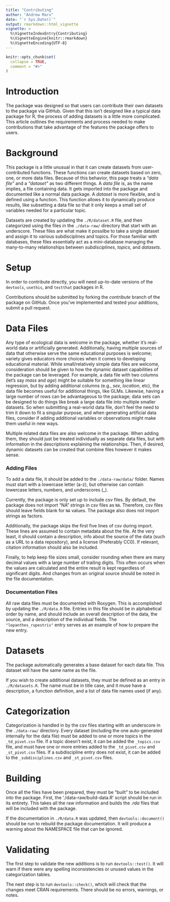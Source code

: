 ```yaml
---
title: "Contributing"
author: "Andrew Marx"
date: "`r Sys.Date()`"
output: rmarkdown::html_vignette
vignette: >
  %\VignetteIndexEntry{Contributing}
  %\VignetteEngine{knitr::rmarkdown}
  %\VignetteEncoding{UTF-8}
---
```


```r
knitr::opts_chunk$set(
  collapse = TRUE,
  comment = "#>"
)
```

# Introduction

The package was designed so that users can contribute their own datasets to the package via GitHub. Given that this isn't designed like a typical data package for R, the process of adding datasets is a little more complicated. This article outlines the requirements and process needed to make contributions that take advantage of the features the package offers to users.


# Background

This package is a little unusual in that it can create datasets from user-contributed functions. These functions can create datasets based on zero, one, or more data files. Because of this behavior, this page treats a *"data file"* and a *"dataset"* as two different things. A *data file* is, as the name implies, a file containing data. It gets imported into the package and documented like a normal data package. A *dataset* is more flexible, and is defined using a function. This function allows it to dynamically produce results, like subsetting a data file so that it only keeps a small set of variables needed for a particular topic.

Datasets are created by updating the `./R/dataset.R` file, and then categorized using the files in the `./data-raw/` directory that start with an underscore. These files are what make it possilbe to take a single dataset and assign it to various subdisciplines and topics. For those familiar with databases, these files essentially act as a mini-database managing the many-to-many relationships between *subdisciplines*, *topics*, and *datasets*. 


# Setup

In order to contribute directly, you will need up-to-date versions of the `devtools`, `usethis`, and `testthat` packages in R.

Contributions should be submitted by forking the *contribute* branch of the package on GitHub. Once you've implemented and tested your additions, submit a pull request.


# Data Files

Any type of ecological data is welcome in the package, whether it's real-world data or artificially generated. Additionally, having multiple sources of data that otherwise serve the same educational purposes is welcome; variety gives educators more choices when it comes to developing educational material. While small/relatively simple data files are welcome, consideration should be given to how the dynamic dataset capabilities of the package can be leveraged. For example, a data file with two columns (let's say *mass* and *age*) might be suitable for something like linear regression, but by adding additional columns (e.g., *sex*, *location*, etc), the data file becomes useful for additional things, like GLMs. Likewise, having a large number of rows can be advantageous to the package; data sets can be designed to do things like break a large data file into multiple smaller datasets. So when submitting a real-world data file, don't feel the need to trim it down to fit a singular purpose, and when generating artificial data files, consider if adding additional variables or observations might make them useful in new ways.

Multiple related data files are also welcome in the package. When adding them, they should just be treated individually as separate data files, but with information in the descriptions explaining the relationships. Then, if desired, dynamic datasets can be created that combine files however it makes sense.


### Adding Files

To add a data file, it should be added to the `./data-raw/data/` folder. Names must start with a lowercase letter (a-z), but otherwise can contain lowercase letters, numbers, and underscores (_).

Currently, the package is only set up to include csv files. By default, the package does not import "NA" strings in csv files as `NA`. Therefore, csv files should leave fields blank for `NA` values. The package also does not import strings as factors.

Additionally, the package skips the first five lines of csv during import. These lines are assumed to contain metadata about the file. At the very least, it should contain a description, info about the source of the data (such as a URL to a data repository), and a license (Preferably CC0). If relevant, citation information should also be included.

Finally, to help keep file sizes small, consider rounding when there are many decimal values with a large number of trailing digits. This often occurs when the values are calculated and the entire result is kept regardless of significant digits. And changes from an original source should be noted in the file documentation.


### Documentation Files

All raw data files must be documented with Roxygen. This is accomplished by updating the `./R/data.R` file. Entries in this file should be in alphabetical order by name, and should include an overall description of the data, the source, and a description of the individual fields. The `"lepanthes_rupestris"` entry serves as an example of how to prepare the new entry.


# Datasets

The package automatically generates a base dataset for each data file. This dataset will have the same name as the file.

If you wish to create additional datasets, they must be defined as an entry in `./R/datasets.R`. The name must be in title case, and it muse have a description, a function definition, and a list of data file names used (if any).


# Categorization

Categorization is handled in by the csv files starting with an underscore in the `./data-raw/` directory. Every dataset (including the one auto-generated internally for the data file) must be added to one or more topics in the `_td_pivot.csv` file. If a topic doesn't exist, it can be added the `_topics.csv` file, and must have one or more entries added to the `_td_pivot.csv` and `_st_pivot.csv` files. If a subdiscipline entry does not exist, it can be added to the `_subdisciplines.csv` and `_st_pivot.csv` files.


# Building

Once all the files have been prepared, they must be "built" to be included into the package. First, the './data-raw/build-data.R' script should be run in its entirety. This takes all the raw information and builds the *.rda* files that will be included with the package.

If the documentation in `./R/data.R` was updated, then `devtools::document()` should be run to rebuild the package documentation. It will produce a warning about the NAMESPACE file that can be ignored.


# Validating

The first step to validate the new additions is to run `devtools::test()`. It will warn if there were any spelling inconsistencies or unused values in the categorization tables.

The next step is to run `devtools::check()`, which will check that the changes meet CRAN requirements. There should be no errors, warnings, or notes.
